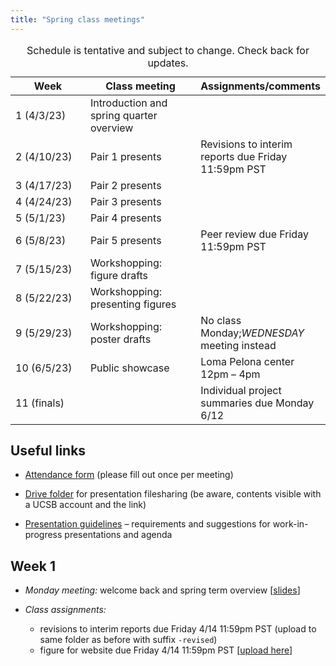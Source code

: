 ```yaml
---
title: "Spring class meetings"
---
```


| Week        | Class meeting                            | Assignments/comments                                |
|------------------|---------------------------|---------------------------|
| 1 (4/3/23)  | Introduction and spring quarter overview |                                                     |
| 2 (4/10/23) | Pair 1 presents                          | Revisions to interim reports due Friday 11:59pm PST |
| 3 (4/17/23) | Pair 2 presents                          |                                                     |
| 4 (4/24/23) | Pair 3 presents                          |                                                     |
| 5 (5/1/23)  | Pair 4 presents                          |                                                     |
| 6 (5/8/23)  | Pair 5 presents                          | Peer review due Friday 11:59pm PST                  |
| 7 (5/15/23) | Workshopping: figure drafts              |                                                     |
| 8 (5/22/23) | Workshopping: presenting figures         |                                                     |
| 9 (5/29/23) | Workshopping: poster drafts              | No class Monday;*WEDNESDAY* meeting instead         |
| 10 (6/5/23) | Public showcase                          | Loma Pelona center 12pm -- 4pm                      |
| 11 (finals) |                                          | Individual project summaries due Monday 6/12        |

: Schedule is tentative and subject to change. Check back for updates.

## Useful links

-   [Attendance form](https://forms.gle/LPuK5qiTg1JuhvP5A) (please fill out once per meeting)

-   [Drive folder](https://drive.google.com/drive/folders/1Ht-9v3veUMulAS3_gaZgKQCTYteUyUW-?usp=sharing) for presentation filesharing (be aware, contents visible with a UCSB account and the link)

-   [Presentation guidelines](work-in-progress-presentation-guidelines.qmd) -- requirements and suggestions for work-in-progress presentations and agenda

## Week 1

-   *Monday meeting:* welcome back and spring term overview \[[slides](https://docs.google.com/presentation/d/1_eCmQ4SzHSOLr5RS_mpdS5EU-q69GyhKoPJdcnsBMak/edit?usp=sharing)\]

-   *Class assignments:*

    -   revisions to interim reports due Friday 4/14 11:59pm PST (upload to same folder as before with suffix `-revised`)
    -   figure for website due Friday 4/14 11:59pm PST \[[upload here](https://drive.google.com/drive/folders/1f_PdR7l3pm-OTebE5dqiwq4p2lQa_jDN?usp=share_link)\]
